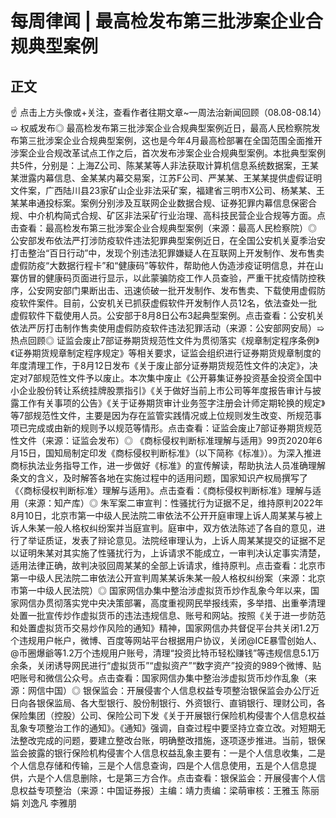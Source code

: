 # 每周律闻 | 最高检发布第三批涉案企业合规典型案例
## 正文
☝ 点击上方头像或+关注，查看作者往期文章~一周法治新闻回顾（08.08-08.14）➯ 权威发布◎ 最高检发布第三批涉案企业合规典型案例近日，最高人民检察院发布第三批涉案企业合规典型案例，这也是今年4月最高检部署在全国范围全面推开涉案企业合规改革试点工作之后，首次发布涉案企业合规典型案例。本批典型案例共5件，分别是：上海Z公司、陈某某等人非法获取计算机信息系统数据案，王某某泄露内幕信息、金某某内幕交易案，江苏F公司、严某某、王某某提供虚假证明文件案，广西陆川县23家矿山企业非法采矿案，福建省三明市X公司、杨某某、王某某串通投标案。案例分别涉及互联网企业数据合规、证券犯罪内幕信息保密合规、中介机构简式合规、矿区非法采矿行业治理、高科技民营企业合规等方面。点击查看：最高检发布第三批涉案企业合规典型案例（来源：最高人民检察院）◎ 公安部发布依法严打涉防疫软件违法犯罪典型案例近日，在全国公安机关夏季治安打击整治“百日行动”中，发现个别违法犯罪嫌疑人在互联网上开发制作、发布售卖虚假防疫“大数据行程卡”和“健康码”等软件，帮助他人伪造涉疫证明信息，并在山寨仿冒的健康码页面进行显示，以此蒙骗防疫工作人员查验，严重干扰疫情防控秩序，公安网安部门果断出击、迅速侦破一批开发制作、发布售卖、下载使用虚假防疫软件案件。目前，公安机关已抓获虚假软件开发制作人员12名，依法查处一批虚假软件下载使用人员。公安部于8月8日公布3起典型案例。点击查看：公安机关依法严厉打击制作售卖使用虚假防疫软件违法犯罪活动（来源：公安部网安局）➯ 热点回顾◎ 证监会废止7部证券期货规范性文件为贯彻落实《规章制定程序条例》《证券期货规章制定程序规定》等相关要求，证监会组织进行证券期货规章制度的年度清理工作，于8月12日发布《关于废止部分证券期货规范性文件的决定》，决定对7部规范性文件予以废止。本次集中废止《公开募集证券投资基金投资全国中小企业股份转让系统挂牌股票指引》《关于做好当前上市公司等年度报告审计与披露工作有关事项的公告》《关于证券期货审计业务签字注册会计师定期轮换的规定》等7部规范性文件，主要是因为存在监管实践情况或上位规则发生改变、所规范事项已完成或由新的规则予以规范等情形。点击查看：证监会废止7部证券期货规范性文件（来源：证监会发布）◎ 《商标侵权判断标准理解与适用》99页2020年6月15日，国知局制定印发《商标侵权判断标准》（以下简称《标准》）。为深入推进商标执法业务指导工作，进一步做好《标准》的宣传解读，帮助执法人员准确理解条文的含义，及时解答各地在实施过程中的适用问题，国家知识产权局撰写了《〈商标侵权判断标准〉理解与适用》。点击查看：《商标侵权判断标准》理解与适用（来源：知产库）◎ 朱军案二审宣判：性骚扰行为证据不足，维持原判2022年8月10日，北京市第一中级人民法院二审依法不公开开庭审理上诉人周某某与被上诉人朱某一般人格权纠纷案并当庭宣判。庭审中，双方依法陈述了各自的意见，进行了举证质证，发表了辩论意见。法院经审理认为，上诉人周某某提交的证据不足以证明朱某对其实施了性骚扰行为，上诉请求不能成立，一审判决认定事实清楚，适用法律正确，故判决驳回周某某的全部上诉请求，维持原判。点击查看：北京市第一中级人民法院二审依法公开宣判周某某诉朱某一般人格权纠纷案（来源：北京市第一中级人民法院）◎ 国家网信办集中整治涉虚拟货币炒作乱象今年以来，国家网信办贯彻落实党中央决策部署，高度重视网民举报线索，多举措、出重拳清理处置一批宣传炒作虚拟货币的违法违规信息、账号和网站。按照《关于进一步防范和处置虚拟货币交易炒作风险的通知》精神，国家网信办共督促平台共关闭1.2万个违规用户帐户，微博、百度等网站平台根据用户协议，关闭@ICE暴雪创始人、@币圈爆爺等1.2万个违规用户账号，清理“投资比特币轻松赚钱”等违规信息5.1万余条，关闭诱导网民进行“虚拟货币”“虚拟资产”“数字资产”投资的989个微博、贴吧账号和微信公众号。点击查看：国家网信办集中整治涉虚拟货币炒作乱象（来源：网信中国）◎ 银保监会：开展侵害个人信息权益专项整治银保监会办公厅近日向各银保监局、各大型银行、股份制银行、外资银行、直销银行、理财公司，各保险集团（控股）公司、保险公司下发《关于开展银行保险机构侵害个人信息权益乱象专项整治工作的通知》。《通知》强调，自查过程中要坚持立查立改。对短期无法整改完成的问题，要建立整改台账，明确整改措施，逐项逐步推进。当前，银保监会披露的银行保险机构侵害个人信息权益乱象主要有：一是个人信息收集，二是个人信息存储和传输，三是个人信息查询，四是个人信息使用，五是个人信息提供，六是个人信息删除，七是第三方合作。点击查看：银保监会：开展侵害个人信息权益专项整治（来源：中国证券报）主编：靖力责编：梁萌审核：王雅玉 陈丽娟 刘逸凡 李雅朋